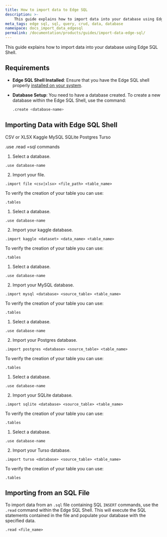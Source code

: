 ```yaml
---
title: How to import data to Edge SQL
description: >-
    This guide explains how to import data into your database using Edge SQL Shell.
meta_tags: edge sql, sql, query, crud, data, database
namespace: docs_import_data_edgesql
permalink: /documentation/products/guides/import-data-edge-sql/
---
```


 This guide explains how to import data into your database using Edge SQL Shell.

## Requirements

- **Edge SQL Shell Installed**: Ensure that you have the Edge SQL shell properly [installed on your system](/en/documentation/products/store/sql/install-edge-sql-shell/).

- **Database Setup**: You need to have a database created. To create a new database within the Edge SQL Shell, use the command:
  
  ```sh
  .create <database-name>
  ```

## Importing Data with Edge SQL Shell

<Tabs client:visible sharedStore="Databases">
<fragment slot="tab.file">CSV or XLSX</fragment>
<fragment slot="tab.kaggle">Kaggle</fragment>
<fragment slot="tab.mysql">MySQL</fragment>
<fragment slot="tab.sqlite">SQLite</fragment>
<fragment slot="tab.postgres">Postgres</fragment>
<fragment slot="tab.turso">Turso</fragment>

.use
.read =sql commands

<fragment slot="panel.file">
<slot name="file" />

1. Select a database.

```shell
.use database-name
```

2. Import your file.
   
```
.import file <csv|xlsx> <file_path> <table_name>
```
To verify the creation of your table you can use:

```shell
.tables
```
</fragment>

<fragment slot="panel.kaggle">
<slot name="Kaggle" />

1. Select a database.

```shell
.use database-name
```

2. Import your kaggle database.

```shell
.import kaggle <dataset> <data_name> <table_name>
```
To verify the creation of your table you can use:

```shell
.tables
```
</fragment>

<fragment slot="panel.mysql">
<slot name="MySQL" />

1. Select a database.

```shell
.use database-name
```

2. Import your MySQL database.

```shell
.import mysql <database> <source_table> <table_name>
```
To verify the creation of your table you can use:

```shell
.tables
```

</fragment>
<fragment slot="panel.postgres">
<slot name="Postgres" />

1. Select a database.

```shell
.use database-name
```

2. Import your Postgres database.

```shell
.import postgres <database> <source_table> <table_name>
```
To verify the creation of your table you can use:

```shell
.tables
```

</fragment>

<fragment slot="panel.sqlite">
<slot name="SQLite" />

1. Select a database.

```shell
.use database-name
```

2. Import your SQLite database.

```shell
.import sqlite <database> <source_table> <table_name>
```
To verify the creation of your table you can use:

```shell
.tables
```

</fragment>
<fragment slot="panel.turso">
<slot name="Turso" />

1. Select a database.

```shell
.use database-name
```

2. Import your Turso database.

```shell
.import turso <database> <source_table> <table_name>
```
To verify the creation of your table you can use:

```shell
.tables
```

</fragment>
</Tabs>

## Importing from an SQL File

To import data from an `.sql` file containing SQL `INSERT` commands, use the `.read` command within the Edge SQL Shell. This will execute the SQL statements contained in the file and populate your database with the specified data.

```shell
.read <file_name>
```